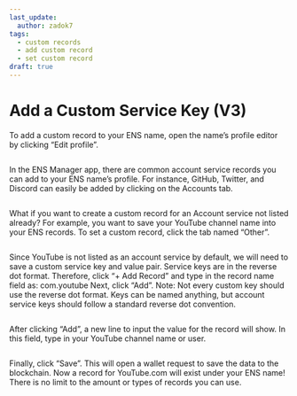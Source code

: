 ```yaml
---
last_update:
  author: zadok7
tags:
  - custom records
  - add custom record
  - set custom record
draft: true
---
```


# Add a Custom Service Key (V3)
To add a custom record to your ENS name, open the name’s profile editor by clicking “Edit profile”.

<BrowserWindow url="app.ens.domains">
  <Image img="/img/howto/v3-add-custom-record-1.png"/>
</BrowserWindow>

In the ENS Manager app, there are common account service records you can add to your ENS name’s profile. For instance, GitHub, Twitter, and Discord can easily be added by clicking on the Accounts tab.

<BrowserWindow url="app.ens.domains">
  <Image img="/img/howto/v3-add-custom-record-2.png"/>
</BrowserWindow>

What if you want to create a custom record for an Account service not listed already? For example, you want to save your YouTube channel name into your ENS records. To set a custom record, click the tab named “Other”.

<BrowserWindow url="app.ens.domains">
  <Image img="/img/howto/v3-add-custom-record-3.png"/>
</BrowserWindow>

Since YouTube is not listed as an account service by default, we will need to save a custom service key and value pair.
Service keys are in the reverse dot format. Therefore, click “+ Add Record” and type in the record name field as: com.youtube
Next, click “Add”.
Note: Not every custom key should use the reverse dot format. Keys can be named anything, but account service keys should follow a standard reverse dot convention.

<BrowserWindow url="app.ens.domains">
  <Image img="/img/howto/v3-add-custom-record-4.png"/>
</BrowserWindow>

After clicking “Add”, a new line to input the value for the record will show. In this field, type in your YouTube channel name or user.

<BrowserWindow url="app.ens.domains">
  <Image img="/img/howto/v3-add-custom-record-5.png"/>
</BrowserWindow>

Finally, click “Save”. This will open a wallet request to save the data to the blockchain.
Now a record for YouTube.com will exist under your ENS name! There is no limit to the amount or types of records you can use.
